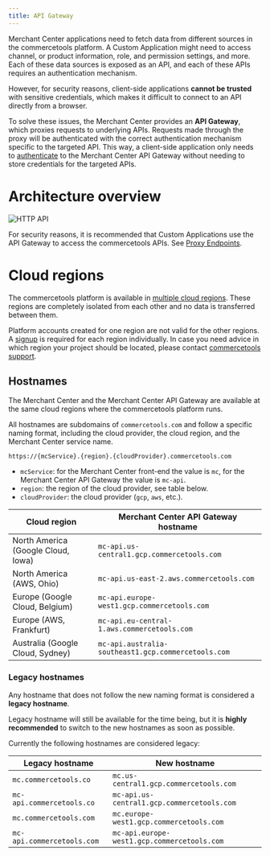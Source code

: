 ```yaml
---
title: API Gateway
---
```


Merchant Center applications need to fetch data from different sources in the commercetools platform. A Custom Application might need to access channel, or product information, role, and permission settings, and more. Each of these data sources is exposed as an API, and each of these APIs requires an authentication mechanism.

However, for security reasons, client-side applications **cannot be trusted** with sensitive credentials, which makes it difficult to connect to an API directly from a browser.

To solve these issues, the Merchant Center provides an **API Gateway**, which proxies requests to underlying APIs. Requests made through the proxy will be authenticated with the correct authentication mechanism specific to the targeted API. This way, a client-side application only needs to [authenticate](#authentication) to the Merchant Center API Gateway without needing to store credentials for the targeted APIs.

# Architecture overview

![HTTP API](/images/mc-http-api.png)

<Info>

For security reasons, it is recommended that Custom Applications use the API Gateway to access the commercetools APIs. See [Proxy Endpoints](/main-concepts/proxy-endpoints).

</Info>

# Cloud regions

The commercetools platform is available in [multiple cloud regions](https://docs.commercetools.com/api/general-concepts#regions).
These regions are completely isolated from each other and no data is transferred between them.

<Info>

Platform accounts created for one region are not valid for the other regions. A [signup](https://docs.commercetools.com/tutorials/getting-started) is required for each region individually.
In case you need advice in which region your project should be located, please contact [commercetools support](https://support.commercetools.com).

</Info>

## Hostnames

The Merchant Center and the Merchant Center API Gateway are available at the same cloud regions where the commercetools platform runs.

All hostnames are subdomains of `commercetools.com` and follow a specific naming format, including the cloud provider, the cloud region, and the Merchant Center service name.

```
https://{mcService}.{region}.{cloudProvider}.commercetools.com
```

- `mcService`: for the Merchant Center front-end the value is `mc`, for the Merchant Center API Gateway the value is `mc-api`.
- `region`: the region of the cloud provider, see table below.
- `cloudProvider`: the cloud provider (`gcp`, `aws`, etc.).

| Cloud region | Merchant Center API Gateway hostname |
| --- | --- |
| North America (Google Cloud, Iowa) | `mc-api.us-central1.gcp.commercetools.com` |
| North America (AWS, Ohio) | `mc-api.us-east-2.aws.commercetools.com` |
| Europe (Google Cloud, Belgium) | `mc-api.europe-west1.gcp.commercetools.com` |
| Europe (AWS, Frankfurt) | `mc-api.eu-central-1.aws.commercetools.com` |
| Australia (Google Cloud, Sydney) | `mc-api.australia-southeast1.gcp.commercetools.com` |

### Legacy hostnames

Any hostname that does not follow the new naming format is considered a **legacy hostname**.

<Warning>

Legacy hostname will still be available for the time being, but it is **highly recommended** to switch to the new hostnames as soon as possible.

</Warning>

Currently the following hostnames are considered legacy:

| Legacy hostname | New hostname |
| --- | --- |
| `mc.commercetools.co` | `mc.us-central1.gcp.commercetools.com` |
| `mc-api.commercetools.co` | `mc-api.us-central1.gcp.commercetools.com` |
| `mc.commercetools.com` | `mc.europe-west1.gcp.commercetools.com` |
| `mc-api.commercetools.com` | `mc-api.europe-west1.gcp.commercetools.com` |

